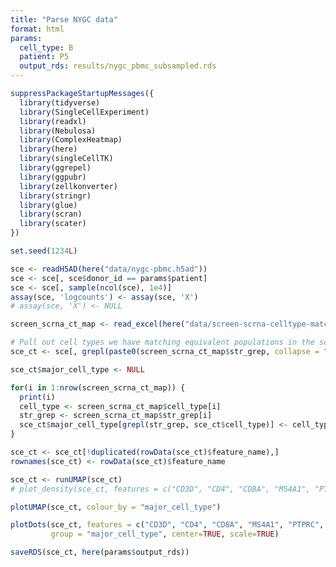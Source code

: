 ```yaml
---
title: "Parse NYGC data"
format: html
params:
  cell_type: B
  patient: P5
  output_rds: results/nygc_pbmc_subsampled.rds
---
```


```r
suppressPackageStartupMessages({
  library(tidyverse)
  library(SingleCellExperiment)
  library(readxl)
  library(Nebulosa)
  library(ComplexHeatmap)
  library(here)
  library(singleCellTK)
  library(ggrepel)
  library(ggpubr)
  library(zellkonverter)
  library(stringr)
  library(glue)
  library(scran)
  library(scater)
})
```

```r
set.seed(1234L)
```



```r
sce <- readH5AD(here("data/nygc-pbmc.h5ad"))
sce <- sce[, sce$donor_id == params$patient]
sce <- sce[, sample(ncol(sce), 1e4)]
assay(sce, 'logcounts') <- assay(sce, 'X')
# assay(sce, 'X') <- NULL
```

```r
screen_scrna_ct_map <- read_excel(here("data/screen-scrna-celltype-match-lee.xlsx"))
```



```r
# Pull out cell types we have matching equivalent populations in the screen for
sce_ct <- sce[, grepl(paste0(screen_scrna_ct_map$str_grep, collapse = "|"), sce$cell_type)]
```

```r
sce_ct$major_cell_type <- NULL

for(i in 1:nrow(screen_scrna_ct_map)) {
  print(i)
  cell_type <- screen_scrna_ct_map$cell_type[i]
  str_grep <- screen_scrna_ct_map$str_grep[i]
  sce_ct$major_cell_type[grepl(str_grep, sce_ct$cell_type)] <- cell_type
}
```



```r
sce_ct <- sce_ct[!duplicated(rowData(sce_ct)$feature_name),]
rownames(sce_ct) <- rowData(sce_ct)$feature_name
```

```r
sce_ct <- runUMAP(sce_ct)
# plot_density(sce_ct, features = c("CD3D", "CD4", "CD8A", "MS4A1", "PTPRC", "CD68"))
```

```r
plotUMAP(sce_ct, colour_by = "major_cell_type")
```

```r
plotDots(sce_ct, features = c("CD3D", "CD4", "CD8A", "MS4A1", "PTPRC", "CD68", "NKG7", "GZMB", "FOXP3"),
         group = "major_cell_type", center=TRUE, scale=TRUE)
```

```r
saveRDS(sce_ct, here(params$output_rds))
```

